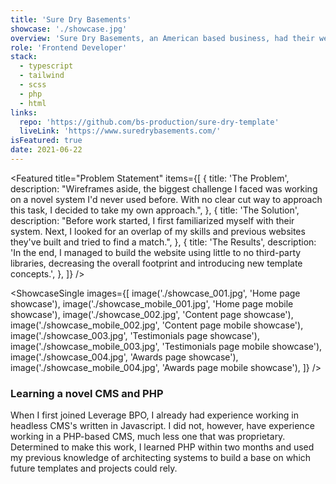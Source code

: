 ```yaml
---
title: 'Sure Dry Basements'
showcase: './showcase.jpg'
overview: 'Sure Dry Basements, an American based business, had their website redesigned in Adobe XD by my talented colleagues. With the wireframes completed, it was my turn to materialize their work into a live version for all to see —taking the opportunity to try something new.'
role: 'Frontend Developer'
stack:
  - typescript
  - tailwind
  - scss
  - php
  - html
links:
  repo: 'https://github.com/bs-production/sure-dry-template'
  liveLink: 'https://www.suredrybasements.com/'
isFeatured: true
date: 2021-06-22
---
```


<Featured
  title="Problem Statement"
  items={[
    {
      title: 'The Problem',
      description:
        "Wireframes aside, the biggest challenge I faced was working on a novel system I'd never used before. With no clear cut way to approach this task, I decided to take my own approach.",
    },
    {
      title: 'The Solution',
      description:
        "Before work started, I first familiarized myself with their system. Next, I looked for an overlap of my skills and previous websites they've built and tried to find a match.",
    },
    {
      title: 'The Results',
      description:
        'In the end, I managed to build the website using little to no third-party libraries, decreasing the overall footprint and introducing new template concepts.',
    },
  ]}
/>

<ShowcaseSingle
  images={[
    image('./showcase_001.jpg', 'Home page showcase'),
    image('./showcase_mobile_001.jpg', 'Home page mobile showcase'),
    image('./showcase_002.jpg', 'Content page showcase'),
    image('./showcase_mobile_002.jpg', 'Content page mobile showcase'),
    image('./showcase_003.jpg', 'Testimonials page showcase'),
    image('./showcase_mobile_003.jpg', 'Testimonials page mobile showcase'),
    image('./showcase_004.jpg', 'Awards page showcase'),
    image('./showcase_mobile_004.jpg', 'Awards page mobile showcase'),
  ]}
/>

<Column title="Concluding notes">

### Learning a novel CMS and PHP

When I first joined Leverage BPO, I already had experience
working in headless CMS's written in Javascript. I did not,
however, have experience working in a PHP-based CMS, much
less one that was proprietary. Determined to make this work,
I learned PHP within two months and used my previous knowledge
of architecting systems to build a base on which future
templates and projects could rely.

</Column>
